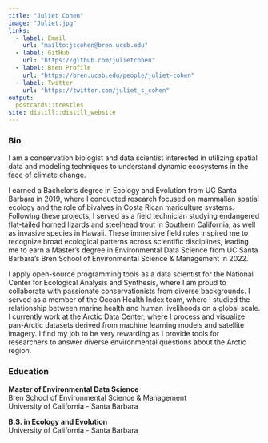 ```yaml
---
title: "Juliet Cohen"
image: "Juliet.jpg"
links:
  - label: Email
    url: "mailto:jscohen@bren.ucsb.edu"
  - label: GitHub
    url: "https://github.com/julietcohen"
  - label: Bren Profile
    url: "https://bren.ucsb.edu/people/juliet-cohen"
  - label: Twitter
    url: "https://twitter.com/juliet_s_cohen"
output:
  postcards::trestles
site: distill::distill_website
---
```

### Bio

I am a conservation biologist and data scientist interested in utilizing spatial data and modeling techniques to understand dynamic ecosystems in the face of climate change.

I earned a Bachelor’s degree in Ecology and Evolution from UC Santa Barbara in 2019, where I conducted research focused on mammalian spatial ecology and the role of bivalves in Costa Rican mariculture systems. Following these projects, I served as a field technician studying endangered flat-tailed horned lizards and steelhead trout in Southern California, as well as invasive species in Hawaii. These immersive field roles inspired me to recognize broad ecological patterns across scientific disciplines, leading me to earn a Master’s degree in Environmental Data Science from UC Santa Barbara’s Bren School of Environmental Science & Management in 2022. 

I apply open-source programming tools as a data scientist for the National Center for Ecological Analysis and Synthesis, where I am proud to collaborate with passionate conservationists from diverse backgrounds. I served as a member of the Ocean Health Index team, where I studied the relationship between marine health and human livelihoods on a global scale. I currently work at the Arctic Data Center, where I process and visualize pan-Arctic datasets derived from machine learning models and satellite imagery. I find my job to be very rewarding as I provide tools for researchers to answer diverse environmental questions about the Arctic region.

### Education

**Master of Environmental Data Science**\
Bren School of Environmental Science & Management\
University of California - Santa Barbara

**B.S. in Ecology and Evolution**\
University of California - Santa Barbara
